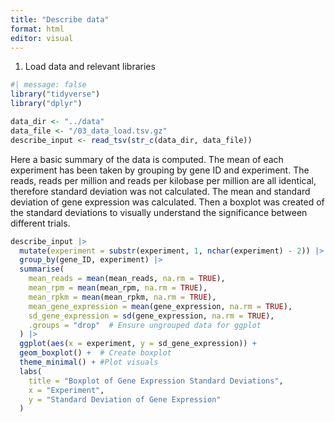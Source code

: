 ```yaml
---
title: "Describe data"
format: html
editor: visual
---
```


1.  Load data and relevant libraries

```r
#| message: false
library("tidyverse")
library("dplyr")

```

```r
data_dir <- "../data"
data_file <- "/03_data_load.tsv.gz" 
describe_input <- read_tsv(str_c(data_dir, data_file))

```

Here a basic summary of the data is computed. The mean of each experiment has been taken by grouping by gene ID and experiment. The reads, reads per million and reads per kilobase per million are all identical, therefore standard deviation was not calculated. The mean and standard deviation of gene expression was calculated. Then a boxplot was created of the standard deviations to visually understand the significance between different trials.

```r
describe_input |> 
  mutate(experiment = substr(experiment, 1, nchar(experiment) - 2)) |> 
  group_by(gene_ID, experiment) |> 
  summarise(
    mean_reads = mean(mean_reads, na.rm = TRUE),
    mean_rpm = mean(mean_rpm, na.rm = TRUE),
    mean_rpkm = mean(mean_rpkm, na.rm = TRUE),
    mean_gene_expression = mean(gene_expression, na.rm = TRUE),
    sd_gene_expression = sd(gene_expression, na.rm = TRUE),
    .groups = "drop"  # Ensure ungrouped data for ggplot
  ) |> 
  ggplot(aes(x = experiment, y = sd_gene_expression)) +
  geom_boxplot() +  # Create boxplot
  theme_minimal() + #Plot visuals
  labs(
    title = "Boxplot of Gene Expression Standard Deviations",
    x = "Experiment",
    y = "Standard Deviation of Gene Expression"
  )
```